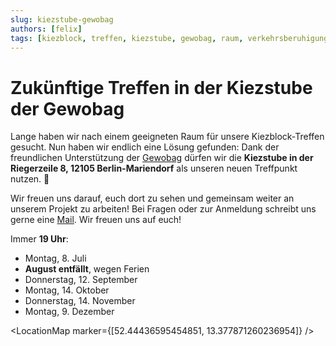 ```yaml
---
slug: kiezstube-gewobag
authors: [felix]
tags: [kiezblock, treffen, kiezstube, gewobag, raum, verkehrsberuhigung, sicherheit, meinung, beteiligung]
---
```



# Zukünftige Treffen in der Kiezstube der Gewobag

Lange haben wir nach einem geeigneten Raum für unsere Kiezblock-Treffen gesucht. Nun haben wir endlich eine Lösung gefunden: Dank der freundlichen Unterstützung der  [Gewobag](https://www.gewobag.de/fuer-mieter-und-mietinteressenten/service/kiezstuben/) dürfen wir die **Kiezstube in der Riegerzeile 8, 12105 Berlin-Mariendorf** als unseren neuen Treffpunkt nutzen. 🎉

Wir freuen uns darauf, euch dort zu sehen und gemeinsam weiter an unserem Projekt zu arbeiten! Bei Fragen oder zur Anmeldung schreibt uns gerne eine [Mail](mariendorf@kiezblocks.de). Wir freuen uns auf euch!


Immer **19 Uhr**:
- Montag, 8. Juli
- **August entfällt**, wegen Ferien
- Donnerstag, 12. September
- Montag, 14. Oktober
- Donnerstag, 14. November
- Montag, 9. Dezember

<LocationMap marker={[52.44436595454851, 13.377871260236954]} />
